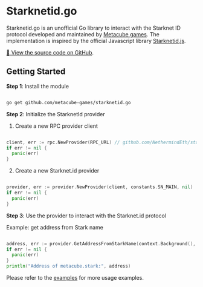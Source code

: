 # Starknetid.go

Starknetid.go is an unofficial Go library to interact with the Starknet ID protocol developed and maintained by [Metacube games](https://github.com/metacube-games). The implementation is inspired by the official Javascript library [Starknetid.js](https://github.com/starknet-id/starknetid.js).

[🔗 View the source code on GitHub](https://github.com/NethermindEth/starknet.go).

## Getting Started

**Step 1**: Install the module

```bash

go get github.com/metacube-games/starknetid.go

```


**Step 2**: Initialize the StarknetId provider


1. Create a new RPC provider client

```Go

client, err := rpc.NewProvider(RPC_URL) // github.com/NethermindEth/starknet.go/rpc
if err != nil {
  panic(err)
}
```


2. Create a new Starknet.id provider

```Go

provider, err := provider.NewProvider(client, constants.SN_MAIN, nil)
if err != nil {
  panic(err)
}
```

**Step 3**: Use the provider to interact with the Starknet.id protocol


Example: get address from Stark name

```Go

address, err := provider.GetAddressFromStarkName(context.Background(), `metacube.stark`)
if err != nil {
  panic(err)
}
println("Address of metacube.stark:", address)
```


Please refer to the [examples](examples/main.go) for more usage examples.